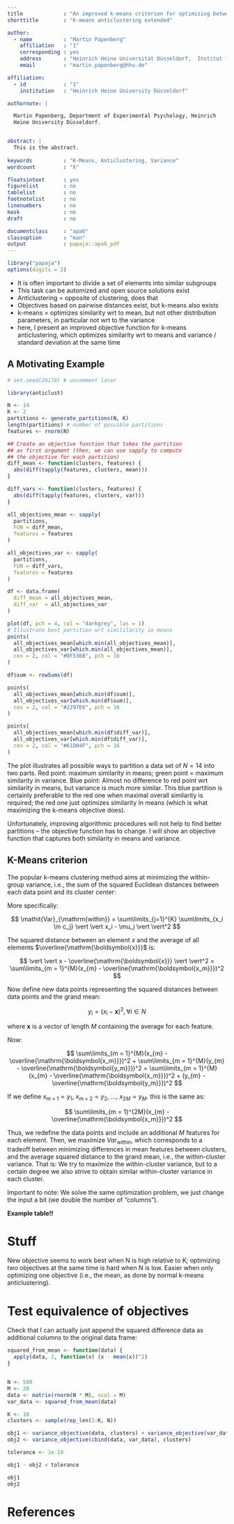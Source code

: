 ```yaml
---
title             : "An improved k-means criterion for optimizing between-group similarity"
shorttitle        : "K-means anticlustering extended"

author:
  - name          : "Martin Papenberg"
    affiliation   : "1"
    corresponding : yes
    address       : "Heinrich Heine Universität Düsseldorf,  Institut für Experimentelle Psychologie, Universitätsstraße 1, 40225 Düsseldorf, Germany"
    email         : "martin.papenberg@hhu.de"

affiliation:
  - id            : "1"
    institution   : "Heinrich Heine University Düsseldorf"

authornote: |

  Martin Papenberg, Department of Experimental Psychology, Heinrich 
  Heine University Düsseldorf.  


abstract: |
  This is the abstract.
  
keywords          : "K-Means, Anticlustering, Variance"
wordcount         : "X"

floatsintext      : yes
figurelist        : no
tablelist         : no
footnotelist      : no
linenumbers       : no
mask              : no
draft             : no

documentclass     : "apa6"
classoption       : "man"
output            : papaja::apa6_pdf
---
```


```r
library("papaja")
options(digits = 2)
```

- It is often important to divide a set of elements into similar 
subgroups
- This task can be automized and open source solutions exist 
- Anticlustering = opposite of clustering, does that
- Objectives based on pairwise distances exist, but k-means also exists 
- k-means = optimizes similarity wrt to mean, but not other distribution
parameters, in particular not wrt to the variance
- here, I present an improved objective function for k-means 
anticlustering, which optimizes similarity wrt to means and variance / 
standard deviation at the same time

## A Motivating Example

```r

# set.seed(26178) # uncomment later

library(anticlust)

N <- 14
K <- 2
partitions <- generate_partitions(N, K)
length(partitions) # number of possible partitions
features <- rnorm(N)

## Create an objective function that takes the partition
## as first argument (then, we can use sapply to compute
## the objective for each partition)
diff_mean <- function(clusters, features) {
  abs(diff(tapply(features, clusters, mean)))
}

diff_vars <- function(clusters, features) {
  abs(diff(tapply(features, clusters, var)))
}

all_objectives_mean <- sapply(
  partitions,
  FUN = diff_mean,
  features = features
)

all_objectives_var <- sapply(
  partitions,
  FUN = diff_vars,
  features = features
)

df <- data.frame(
  diff_mean = all_objectives_mean,
  diff_var  = all_objectives_var
)

plot(df, pch = 4, col = "darkgrey", las = 1)
# Illustrate best partition wrt simililarity in means
points(
  all_objectives_mean[which.min(all_objectives_mean)],
  all_objectives_var[which.min(all_objectives_mean)],
  cex = 2, col = "#DF536B", pch = 16
)

df$sum <- rowSums(df)

points(
  all_objectives_mean[which.min(df$sum)],
  all_objectives_var[which.min(df$sum)],
  cex = 2, col = "#2297E6", pch = 16
)

points(
  all_objectives_mean[which.min(df$diff_var)],
  all_objectives_var[which.min(df$diff_var)],
  cex = 2, col = "#61D04F", pch = 16
)

```

The plot illustrates all possible ways to partition a data set of $N = 
14$ into two parts. Red point: maximum similarity in means; green point 
= maximum similarity in variance. Blue point: Almost no difference to 
red point wrt similarity in means, but variance is much more similar. 
This blue partition is certainly preferable to the red one when maximal 
overall similarity is required; the red one just optimizes similarity in 
means (which is what maximizing the k-means objective does). 

Unfortunately, improving algorithmic procedures will not help to find 
better partitions -- the objective function has to change. I will show 
an objective function that captures both similarity in means and 
variance.

## K-Means criterion


The popular k-means clustering method aims at minimizing the 
within-group variance, i.e., the sum of the squared Euclidean distances 
between each data point and its cluster center:

More specifically:

$$
\mathit{Var}_{\mathrm{within}} = \sum\limits_{j=1}^{K} 
\sum\limits_{x_i \in c_j} \vert \vert x_i - \mu_j \vert \vert^2
$$

The squared distance between an element $x$ and the average of all 
elements $\overline{\mathrm{\boldsymbol{x}}}$ is:

$$
\vert \vert x - \overline{\mathrm{\boldsymbol{x}}} \vert \vert^2 = 
  \sum\limits_{m = 1}^{M}(x_{m} - \overline{\mathrm{\boldsymbol{x_m}}})^2
$$

Now define new data points representing the squared distances between 
data points and the grand mean:

$$ 
y_i = (x_i - \mathrm{\boldsymbol{x}})^2, \forall i \in N
$$

where $\mathrm{\boldsymbol{x}}$ is a vector of length $M$ containing 
the average for each feature.

Now:

$$
\sum\limits_{m = 1}^{M}(x_{m} - \overline{\mathrm{\boldsymbol{x_m}}})^2 + 
  \sum\limits_{m = 1}^{M}(y_{m} - \overline{\mathrm{\boldsymbol{y_m}}})^2 =
  \sum\limits_{m = 1}^{M}(x_{m} - \overline{\mathrm{\boldsymbol{x_m}}})^2 + 
    (y_{m} - \overline{\mathrm{\boldsymbol{y_m}}})^2
$$

If we define $x_{m + 1} = y_1$, $x_{m + 2} = y_2$, ..., $x_{2M} = y_M$.
this is the same as:

$$
\sum\limits_{m = 1}^{2M}(x_{m} - \overline{\mathrm{\boldsymbol{x_m}}})^2 
$$

Thus, we redefine the data points and include an additional $M$ features 
for each element. Then, we maximize $\mathit{Var}_{\mathrm{within}}$, 
which corresponds to a tradeoff between minimizing differences in mean 
features between clusters, and the average squared distance to the grand 
mean, i.e., the within-cluster variance. That is: We try to maximize the 
within-cluster variance, but to a certain degree we also strive to 
obtain similar within-cluster variance in each cluster.

Important to note: We solve the same optimization problem, we just 
change the input a bit (we double the number of "columns"). 

**Example table!!**

# Stuff

New objective seems to work best when N is high relative to K; 
optimizing two objectives at the same time is hard when N is low. Easier 
when only optimizing one objective (i.e., the mean, as done by normal
k-means anticlustering).

# Test equivalence of objectives

Check that I can actually just append the squared difference data as 
additional columns to the original data frame:

```r

squared_from_mean <- function(data) {
  apply(data, 2, function(x) (x - mean(x))^2)
}


N <- 500
M <- 20
data <- matrix(rnorm(N * M), ncol = M)
var_data <- squared_from_mean(data)

K <- 10
clusters <- sample(rep_len(1:K, N))

obj1 <- variance_objective(data, clusters) + variance_objective(var_data, clusters)
obj2 <- variance_objective(cbind(data, var_data), clusters)

tolerance <- 1e-10

obj1 - obj2 < tolerance

obj1
obj2

```

\newpage

# References

\begingroup
\setlength{\parindent}{-0.5in}
\setlength{\leftskip}{0.5in}

<div id="refs" custom-style="Bibliography"></div>
\endgroup
